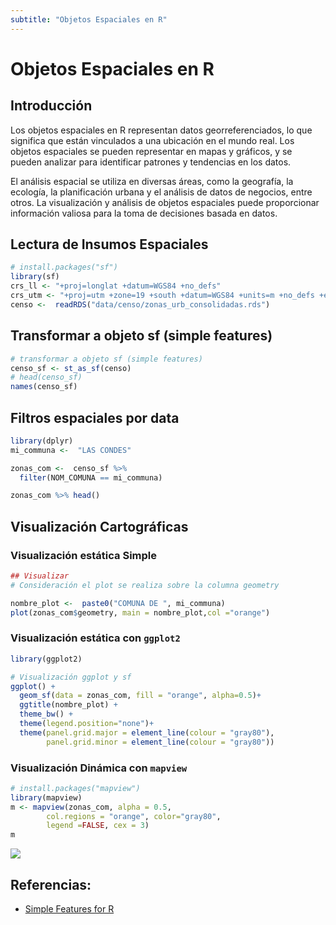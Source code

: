 ```yaml
---
subtitle: "Objetos Espaciales en R"
---
```



# Objetos Espaciales en R {.unnumbered}

## Introducción


Los objetos espaciales en R representan datos georreferenciados, lo que significa que están vinculados a una ubicación en el mundo real. Los objetos espaciales se pueden representar en mapas y gráficos, y se pueden analizar para identificar patrones y tendencias en los datos.

El análisis espacial se utiliza en diversas áreas, como la geografía, la ecología, la planificación urbana y el análisis de datos de negocios, entre otros. La visualización y análisis de objetos espaciales puede proporcionar información valiosa para la toma de decisiones basada en datos.


## Lectura de Insumos Espaciales

```r
# install.packages("sf")
library(sf)
crs_ll <- "+proj=longlat +datum=WGS84 +no_defs"
crs_utm <- "+proj=utm +zone=19 +south +datum=WGS84 +units=m +no_defs +ellps=WGS84 +towgs84=0,0,0"
censo <-  readRDS("data/censo/zonas_urb_consolidadas.rds")

```

## Transformar a objeto sf (simple features)

```r
# transformar a objeto sf (simple features)
censo_sf <- st_as_sf(censo)
# head(censo_sf)
names(censo_sf)
```

## Filtros espaciales por data

```r
library(dplyr)
mi_communa <-  "LAS CONDES"

zonas_com <-  censo_sf %>% 
  filter(NOM_COMUNA == mi_communa)

zonas_com %>% head()
```

## Visualización Cartográficas

### Visualización estática Simple

```r
## Visualizar
# Consideración el plot se realiza sobre la columna geometry

nombre_plot <-  paste0("COMUNA DE ", mi_communa)
plot(zonas_com$geometry, main = nombre_plot,col ="orange")

```

### Visualización estática con `ggplot2`

```r
library(ggplot2)

# Visualización ggplot y sf
ggplot() +
  geom_sf(data = zonas_com, fill = "orange", alpha=0.5)+
  ggtitle(nombre_plot) +
  theme_bw() +
  theme(legend.position="none")+
  theme(panel.grid.major = element_line(colour = "gray80"),
        panel.grid.minor = element_line(colour = "gray80"))
```

### Visualización Dinámica con `mapview`

```r
# install.packages("mapview")
library(mapview)
m <- mapview(zonas_com, alpha = 0.5,
        col.regions = "orange", color="gray80",
        legend =FALSE, cex = 3)
m 
```



![](images/mapa_mapview.png){fig-aling=center}


## Referencias:

- [Simple Features for R](https://r-spatial.github.io/sf/articles/sf1.html)
